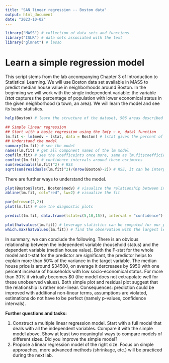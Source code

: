 ```yaml
---
title: "SAN linear regression -- Boston data"
output: html_document
date: "2023-10-02"
---
```


```r
library("MASS") # collection of data sets and functions
library("ISLR") # data sets associated with the text
library("glmnet") # lasso
```

# Learn a simple regression model

This script stems from the lab accompanying Chapter 3 of Introduction to Statistical Learning. We will use Boston data set available in MASS to predict median house value in neighborhoods around Boston. In the beginning we will work with the single independent variable: the variable $lstat$ captures the percentage of population with lower economical status in the given neighborhood (a town, an area). We will learn the model and see its basic statistics.

```r
help(Boston) # learn the structure of the dataset, 506 areas described by 14 variables, medv will serve as the target variable

## Simple linear regression
## Start with a basic regression using the lm(y ~ x, data) function
lm.fit <- lm(medv ~ lstat, data = Boston) # lstat gives the percent of households with low socioeconomic status in the neighborhood
## Understand the model
summary(lm.fit) # see the model
names(lm.fit) # get all component names of the lm model
coef(lm.fit) # see the coefficeints once more, same as lm.fit$coefficients
confint(lm.fit) # confidence intervals around these estimates
sum(residuals(lm.fit)^2) # RSS
sqrt(sum(residuals(lm.fit)^2)/(nrow(Boston)-2)) # RSE, it can be interpreted as the estimate of standard deviation of the noise in our model
```

There are further ways to understand the model.

```r
plot(Boston$lstat, Boston$medv) # visualize the relationship between indep and dep variable
abline(lm.fit, col="red", lw=2) # visualize the fit

par(mfrow=c(2,2))
plot(lm.fit) # see the diagnostic plots

predict(lm.fit, data.frame(lstat=c(5,10,15)), interval = "confidence") # predict for three new neighborhoods including confints

plot(hatvalues(lm.fit)) # Leverage statistics can be computed for our predictors with hatvalues()
which.max(hatvalues(lm.fit)) # find the observation with the largest leverage
```

In summary, we can conclude the following. There is an obvious relationship between the independent variable (household status) and the dependent variable (median house value). Both the F-stat for the whole model and t-stat for the predictor are significant, the predictor helps to explain more than 50% of the variance in the target variable. The median house price is around \$34500, on average it dercreases by \$950 with one percent increase of households with low socio-economical status. For more than 30% it virtually becomes \$0 (the model does not extrapolate well for these unobserved values). Both simple plot and residual plot suggest that the relationship is rather non-linear. Consequences: prediction could be improved with additional non-linear terms, assumptions are violated, estimations do not have to be perfect (namely p-values, confidence intervals).

**Further questions and tasks:**

1.  Construct a multiple linear regression model. Start with a full model that deals with all the independent variables. Compare it with the simple model above. Show at least two meaningful ways to compare models of different sizes. Did you improve the simple model?
2.  Propose a linear regression model of the right size. Focus on simple approaches, more advanced methods (shrinkage, etc.) will be practiced during the next lab.
